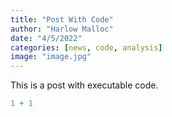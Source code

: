 ```yaml
---
title: "Post With Code"
author: "Harlow Malloc"
date: "4/5/2022"
categories: [news, code, analysis]
image: "image.jpg"
---
```


This is a post with executable code.

```r
1 + 1
```
